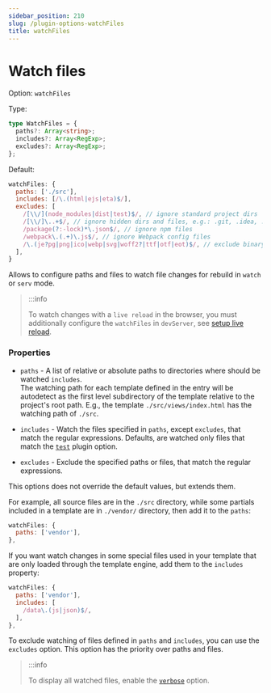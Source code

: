 ```yaml
---
sidebar_position: 210
slug: /plugin-options-watchFiles
title: watchFiles
---
```


# Watch files

Option: `watchFiles`

Type:

```ts
type WatchFiles = {
  paths?: Array<string>;
  includes?: Array<RegExp>;
  excludes?: Array<RegExp>;
};
```

Default:

```js
watchFiles: {
  paths: ['./src'],
  includes: [/\.(html|ejs|eta)$/],
  excludes: [
    /[\\/](node_modules|dist|test)$/, // ignore standard project dirs
    /[\\/]\..+$/, // ignore hidden dirs and files, e.g.: .git, .idea, .gitignore, etc.
    /package(?:-lock)*\.json$/, // ignore npm files
    /webpack\.(.+)\.js$/, // ignore Webpack config files
    /\.(je?pg|png|ico|webp|svg|woff2?|ttf|otf|eot)$/, // exclude binary assets
  ],
}
```

Allows to configure paths and files to watch file changes for rebuild in `watch` or `serv` mode.

> :::info
>
> To watch changes with a `live reload` in the browser, you must additionally configure the `watchFiles` in `devServer`,
> see [setup live reload](#setup-live-reload).

### Properties

- `paths` - A list of relative or absolute paths to directories where should be watched `includes`.\
The watching path for each template defined in the entry will be autodetect as the first level subdirectory of the template relative to the project's root path.
E.g., the template `./src/views/index.html` has the watching path of `./src`.

- `includes` - Watch the files specified in `paths`, except `excludes`, that match the regular expressions.
Defaults, are watched only files that match the [`test`](#option-test) plugin option.

- `excludes` - Exclude the specified paths or files, that match the regular expressions.

This options does not override the default values, but extends them.

For example, all source files are in the `./src` directory,
while some partials included in a template are in `./vendor/` directory, then add it to the `paths`:

```js
watchFiles: {
  paths: ['vendor'],
},
```

If you want watch changes in some special files used in your template that are only loaded through the template engine,
add them to the `includes` property:

```js
watchFiles: {
  paths: ['vendor'],
  includes: [
    /data\.(js|json)$/,
  ],
},
```

To exclude watching of files defined in `paths` and `includes`, you can use the `excludes` option.
This option has the priority over paths and files.

> :::info
>
> To display all watched files, enable the [`verbose`](#option-verbose) option.

